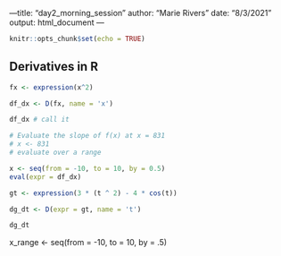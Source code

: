 ---title: "day2_morning_session"
author: "Marie Rivers"
date: "8/3/2021"
output: html_document
---

```r
knitr::opts_chunk$set(echo = TRUE)
```

## Derivatives in R

```r
fx <- expression(x^2)

df_dx <- D(fx, name = 'x')

df_dx # call it

# Evaluate the slope of f(x) at x = 831
# x <- 831
# evaluate over a range

x <- seq(from = -10, to = 10, by = 0.5)
eval(expr = df_dx)

```

```r
gt <- expression(3 * (t ^ 2) - 4 * cos(t))

dg_dt <- D(expr = gt, name = 't')

dg_dt
```

x_range <- seq(from = -10, to = 10, by = .5)

